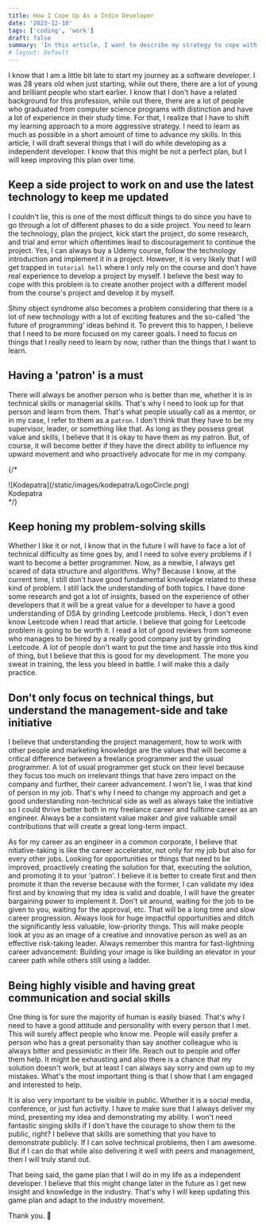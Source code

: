 ```yaml
---
title: How I Cope Up As a Indie Developer
date: '2023-12-10'
tags: ['coding', 'work']
draft: false
summary: 'In this article, I want to describe my strategy to cope with the advancement of technology development as a freelanceer and independent developer.'
# layout: Default
---
```


I know that I am a little bit late to start my journey as a software developer. I was 28 years old when just starting, while out there, there are a lot of young and brilliant people who start earlier. I know that I don't have a related background for this profession, while out there, there are a lot of people who graduated from computer science programs with distinction and have a lot of experience in their study time. For that, I realize that I have to shift my learning approach to a more aggressive strategy. I need to learn as much as possible in a short amount of time to advance my skills. In this article, I will draft several things that I will do while developing as a independent developer. I know that this might be not a perfect plan, but I will keep improving this plan over time.

## Keep a side project to work on and use the latest technology to keep me updated

I couldn't lie, this is one of the most difficult things to do since you have to go through a lot of different phases to do a side project. You need to learn the technology, plan the project, kick start the project, do some research, and trial and error which oftentimes lead to discouragement to continue the project. Yes, I can always buy a Udemy course, follow the technology introduction and implement it in a project. However, it is very likely that I will get trapped in `tutorial hell` where I only rely on the course and don't have real experience to develop a project by myself. I believe the best way to cope with this problem is to create another project with a different model from the course's project and develop it by myself.

Shiny object syndrome also becomes a problem considering that there is a lot of new technology with a lot of exciting features and the so-called 'the future of programming' ideas behind it. To prevent this to happen, I believe that I need to be more focused on my career goals. I need to focus on things that I really need to learn by now, rather than the things that I want to learn.

## Having a 'patron' is a must

There will always be another person who is better than me, whether it is in technical skills or managerial skills. That's why I need to look up for that person and learn from them. That's what people usually call as a mentor, or in my case, I refer to them as a `patron`. I don't think that they have to be my supervisor, leader, or something like that. As long as they possess great value and skills, I believe that it is okay to have them as my patron. But, of course, it will become better if they have the direct ability to influence my upward movement and who proactively advocate for me in my company.

{/\* <div className="flex items-center justify-center">

  <div className="w-72 ">
    ![Kodepatra](/static/images/kodepatra/LogoCircle.png)
    <div className="mb-8 grid place-items-center font-bold">Kodepatra</div>
  </div>
</div> */}

## Keep honing my problem-solving skills

Whether I like it or not, I know that in the future I will have to face a lot of technical difficulty as time goes by, and I need to solve every problems if I want to become a better programmer. Now, as a newbie, I always get scared of data structure and algorithms. Why? Because I know, at the current time, I still don't have good fundamental knowledge related to these kind of problem. I still lack the understanding of both topics. I have done some research and got a lot of insights, based on the experience of other developers that it will be a great value for a developer to have a good understanding of DSA by grinding Leetcode problems. Heck, I don't even know Leetcode when I read that article. I believe that going for Leetcode problem is going to be worth it. I read a lot of good reviews from someone who manages to be hired by a really good company just by grinding Leetcode. A lot of people don't want to put the time and hassle into this kind of thing, but I believe that this is good for my development. The more you sweat in training, the less you bleed in battle. I will make this a daily practice.

## Don't only focus on technical things, but understand the management-side and take initiative

I believe that understanding the project management, how to work with other people and marketing knowledge are the values that will become a critical difference between a freelance programmer and the usual programmer. A lot of usual programmer get stuck on their level because they focus too much on irrelevant things that have zero impact on the company and further, their career advancement. I won't lie, I was that kind of person in my job. That's why I need to change my approach and get a good understanding non-technical side as well as always take the initiative so I could thrive better both in my freelance career and fulltime career as an engineer. Always be a consistent value maker and give valuable small contributions that will create a great long-term impact.

As for my career as an engineer in a common corporate, I believe that nitiative-taking is like the career accelerator, not only for my job but also for every other jobs. Looking for opportunities or things that need to be improved, proactively creating the solution for that, executing the solution, and promoting it to your 'patron'. I believe it is better to create first and then promote it than the reverse because with the former, I can validate my idea first and by knowing that my idea is valid and doable, I will have the greater bargaining power to implement it. Don't sit around, waiting for the job to be given to you, waiting for the approval, etc. That will be a long time and slow career progression. Always look for huge impactful opportunities and ditch the significantly less valuable, low-priority things. This will make people look at you as an image of a creative and innovative person as well as an effective risk-taking leader. Always remember this mantra for fast-lightning career advancement: Building your image is like building an elevator in your career path while others still using a ladder.

## Being highly visible and having great communication and social skills

One thing is for sure the majority of human is easily biased. That's why I need to have a good attitude and personality with every person that I met. This will surely affect people who know me. People will easily prefer a person who has a great personality than say another colleague who is always bitter and pessimistic in their life. Reach out to people and offer them help. It might be exhausting and also there is a chance that my solution doesn't work, but at least I can always say sorry and own up to my mistakes. What's the most important thing is that I show that I am engaged and interested to help.

It is also very important to be visible in public. Whether it is a social media, conference, or just fun activity. I have to make sure that I always deliver my mind, presenting my idea and demonstrating my ability. I won't need fantastic singing skills if I don't have the courage to show them to the public, right? I believe that skills are something that you have to demonstrate publicly. If I can solve technical problems, then I am awesome. But if I can do that while also delivering it well with peers and management, then I will truly stand out.

That being said, the game plan that I will do in my life as a independent developer. I believe that this might change later in the future as I get new insight and knowledge in the industry. That's why I will keep updating this game plan and adapt to the industry movement.

Thank you. 🙏
